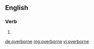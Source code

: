==English==

===Verb===
{{head|en}}

# {{en-past of|overbear}}

[[de:overborne]]
[[mg:overborne]]
[[vi:overborne]]
